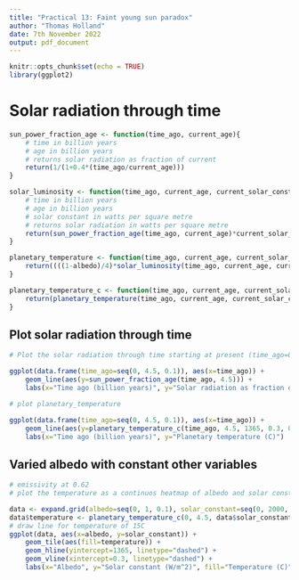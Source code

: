 ```yaml
---
title: "Practical 13: Faint young sun paradox"
author: "Thomas Holland"
date: 7th November 2022
output: pdf_document
---
```


```r
knitr::opts_chunk$set(echo = TRUE)
library(ggplot2)
```

# Solar radiation through time

```r
sun_power_fraction_age <- function(time_ago, current_age){
    # time in billion years
    # age in billion years
    # returns solar radiation as fraction of current
    return(1/(1+0.4*(time_ago/current_age)))
}

solar_luminosity <- function(time_ago, current_age, current_solar_constant){
    # time in billion years
    # age in billion years
    # solar constant in watts per square metre
    # returns solar radiation in watts per square metre
    return(sun_power_fraction_age(time_ago, current_age)*current_solar_constant)
}

planetary_temperature <- function(time_ago, current_age, current_solar_constant, albedo, emissivity) {
    return((((1-albedo)/4)*solar_luminosity(time_ago, current_age, current_solar_constant)/emissivity/5.67e-8)^(1/4))
}

planetary_temperature_c <- function(time_ago, current_age, current_solar_constant, albedo, emissivity) {
    return(planetary_temperature(time_ago, current_age, current_solar_constant, albedo, emissivity)-273.15)
}

```

## Plot solar radiation through time

```r
# Plot the solar radiation through time starting at present (time_ago=0) and going back to 4.5 billion years ago (time_ago=4.5), where the current age is 4.5 billion years (current_age=4.5).

ggplot(data.frame(time_ago=seq(0, 4.5, 0.1)), aes(x=time_ago)) +
    geom_line(aes(y=sun_power_fraction_age(time_ago, 4.5))) +
    labs(x="Time ago (billion years)", y="Solar radiation as fraction of current")

# plot planetary_temperature

ggplot(data.frame(time_ago=seq(0, 4.5, 0.1)), aes(x=time_ago)) +
    geom_line(aes(y=planetary_temperature_c(time_ago, 4.5, 1365, 0.3, 0.62))) +
    labs(x="Time ago (billion years)", y="Planetary temperature (C)")
```

## Varied albedo with constant other variables

```r
# emissivity at 0.62
# plot the temperature as a continuos heatmap of albedo and solar constant

data <- expand.grid(albedo=seq(0, 1, 0.1), solar_constant=seq(0, 2000, 100))
data$temperature <- planetary_temperature_c(0, 4.5, data$solar_constant, data$albedo, 0.62)
# draw line for temperature of 15C
ggplot(data, aes(x=albedo, y=solar_constant)) +
    geom_tile(aes(fill=temperature)) +
    geom_hline(yintercept=1365, linetype="dashed") +
    geom_vline(xintercept=0.3, linetype="dashed") +
    labs(x="Albedo", y="Solar constant (W/m^2)", fill="Temperature (C)")
```